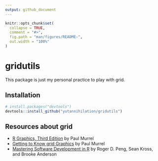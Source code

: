 ```yaml
---
output: github_document
---
```


<!-- README.md is generated from README.Rmd. Please edit that file -->

```r
knitr::opts_chunk$set(
  collapse = TRUE,
  comment = "#>",
  fig.path = "man/figures/README-",
  out.width = "100%"
)
```
# gridutils

<!-- badges: start -->
<!-- badges: end -->

This package is just my personal practice to play with grid.

## Installation

``` r
# install.packages("devtools")
devtools::install_github("yutannihilation/gridutils")
```
## Resources about grid

* [R Graphics, Third Edition](https://www.crcpress.com/R-Graphics-Third-Edition/Murrell/p/book/9781498789059) by Paul Murrel
* [Getting to Know grid Graphics](https://www.stat.auckland.ac.nz/~paul/useR2015-grid/grid-slides.html) by Paul Murrel
* [Mastering Software Development in R](https://bookdown.org/rdpeng/RProgDA/the-grid-package.html) by Roger D. Peng, Sean Kross, and Brooke Anderson

